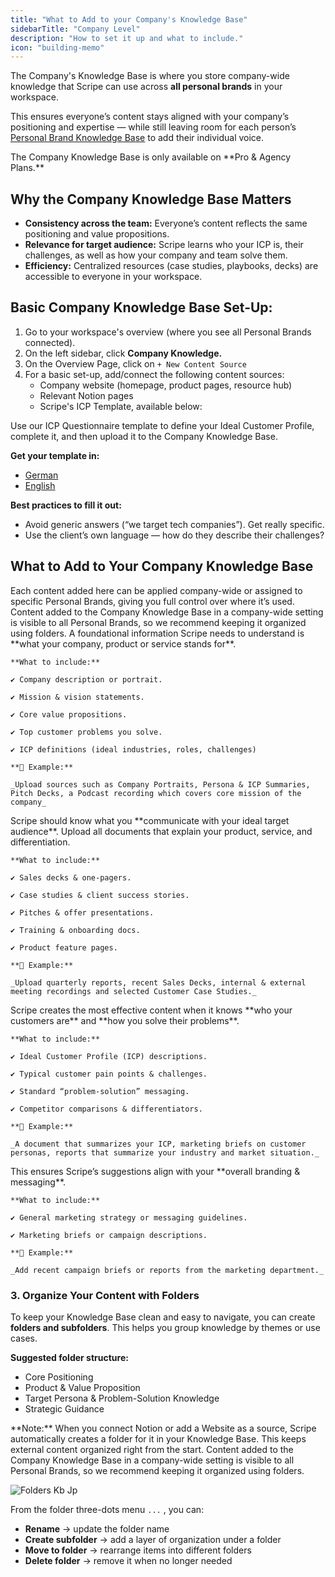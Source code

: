 ```yaml
---
title: "What to Add to your Company's Knowledge Base"
sidebarTitle: "Company Level"
description: "How to set it up and what to include."
icon: "building-memo"
---
```


The Company's Knowledge Base is where you store company-wide knowledge that Scripe can use across **all personal brands** in your workspace.

This ensures everyone’s content stays aligned with your company’s positioning and expertise — while still leaving room for each person’s [Personal Brand Knowledge Base](/knowledge/pb-kb) to add their individual voice.

<Info>
  The Company Knowledge Base is only available on **Pro & Agency Plans.**
</Info>

## Why the Company Knowledge Base Matters

- **Consistency across the team:** Everyone’s content reflects the same positioning and value propositions.
- **Relevance for target audience:** Scripe learns who your ICP is, their challenges, as well as how your company and team solve them.
- **Efficiency:** Centralized resources (case studies, playbooks, decks) are accessible to everyone in your workspace.

## Basic Company Knowledge Base Set-Up:

1. Go to your workspace's overview (where you see all Personal Brands connected).
2. On the left sidebar, click **Company Knowledge.**
3. On the Overview Page, click on `+ New Content Source`
4. For a basic set-up, add/connect the following content sources:
   - Company website (homepage, product pages, resource hub)
   - Relevant Notion pages
   - Scripe's ICP Template, available below:

<Tip>
  Use our ICP Questionnaire template to define your Ideal Customer Profile, complete it, and then upload it to the Company Knowledge Base.

  **Get your template in:**

  - [German](https://docs.google.com/document/d/1_INzccuwM-ebcP2KZmEBJ1NMomHSYqCIpaqKzhyPReQ/edit?usp=sharing)
  - [English](https://docs.google.com/document/d/1oh4FvXvWrliZ6UmRiF05fwadGEp7-Jkg-_e_82S7H6Q/edit?usp=sharing)

  **Best practices to fill it out:**

  - Avoid generic answers (“we target tech companies”). Get really specific.
  - Use the client’s own language — how do they describe their challenges?
</Tip>

## What to Add to Your Company Knowledge Base

<Note>
  Each content added here can be applied company-wide or assigned to specific Personal Brands, giving you full control over where it’s used.
</Note>

<Info>
  Content added to the Company Knowledge Base in a company-wide setting is visible to all Personal Brands, so we recommend keeping it organized using folders.
</Info>

<CardGroup cols={1}>
  <Card title="Core Company Positioning" icon="compass">
    A foundational information Scripe needs to understand is **what your company, product or service stands for**.

    **What to include:**

    ✔️ Company description or portrait.

    ✔️ Mission & vision statements.

    ✔️ Core value propositions.

    ✔️ Top customer problems you solve.

    ✔️ ICP definitions (ideal industries, roles, challenges)

    **📝 Example:**

    _Upload sources such as Company Portraits, Persona & ICP Summaries, Pitch Decks, a Podcast recording which covers core mission of the company_
  </Card>
  <Card title="Product & Value Proposition Resources" icon="puzzle-piece">
    Scripe should know what you **communicate with your ideal target audience**. Upload all documents that explain your product, service, and differentiation.

    **What to include:**

    ✔️ Sales decks & one-pagers.

    ✔️ Case studies & client success stories.

    ✔️ Pitches & offer presentations.

    ✔️ Training & onboarding docs.

    ✔️ Product feature pages.

    **📝 Example:**

    _Upload quarterly reports, recent Sales Decks, internal & external meeting recordings and selected Customer Case Studies._
  </Card>
  <Card title="Target Persona & Problem-Solution Knowledge" icon="bullseye-arrow">
    Scripe creates the most effective content when it knows **who your customers are** and **how you solve their problems**.

    **What to include:**

    ✔️ Ideal Customer Profile (ICP) descriptions.

    ✔️ Typical customer pain points & challenges.

    ✔️ Standard “problem-solution” messaging.

    ✔️ Competitor comparisons & differentiators.

    **📝 Example:**

    _A document that summarizes your ICP, marketing briefs on customer personas, reports that summarize your industry and market situation._
  </Card>
  <Card title="Strategic Guidance " icon="rocket">
    This ensures Scripe’s suggestions align with your **overall branding & messaging**.

    **What to include:**

    ✔️ General marketing strategy or messaging guidelines.

    ✔️ Marketing briefs or campaign descriptions.

    **📝 Example:**

    _Add recent campaign briefs or reports from the marketing department._
  </Card>
</CardGroup>

### 3. Organize Your Content with Folders

To keep your Knowledge Base clean and easy to navigate, you can create **folders and subfolders**. This helps you group knowledge by themes or use cases.

**Suggested folder structure:**

- Core Positioning
- Product & Value Proposition
- Target Persona & Problem-Solution Knowledge
- Strategic Guidance

<Info>
  **Note:** When you connect Notion or add a Website as a source, Scripe automatically creates a folder for it in your Knowledge Base. This keeps external content organized right from the start.
</Info>

<Info>
  Content added to the Company Knowledge Base in a company-wide setting is visible to all Personal Brands, so we recommend keeping it organized using folders.
</Info>

![Folders Kb Jp](/images/folders-kb.jpg)

From the folder three-dots menu `...` , you can:

- **Rename** → update the folder name
- **Create subfolder** → add a layer of organization under a folder
- **Move to folder** → rearrange items into different folders
- **Delete folder** → remove it when no longer needed